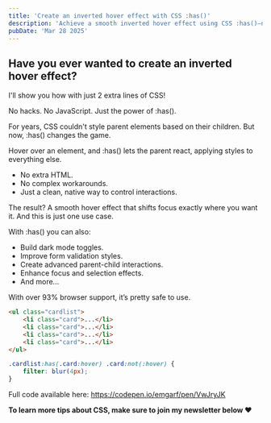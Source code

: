 ```yaml
---
title: 'Create an inverted hover effect with CSS :has()'
description: 'Achieve a smooth inverted hover effect using CSS :has()—no JavaScript, no hacks! Style parent elements dynamically with clean, native CSS.'
pubDate: 'Mar 28 2025'
---
```



<Picture
	src="/short/03-2025/custom-hover-effect-with-has.gif"
	alt="Example of an inverted hover effect using CSS :has()"
	width="400"
	height="600"
	style="margin: 2em auto 1em auto; display: block; border: 4px solid var(--border)"
/>

## Have you ever wanted to create an inverted hover effect?

I'll show you how with just 2 extra lines of CSS!

No hacks.
No JavaScript.
Just the power of :has().

For years, CSS couldn't style parent elements based on their children.
But now, :has() changes the game.

Hover over an element, and :has() lets the parent react, applying styles to everything else.

- No extra HTML.
- No complex workarounds.
- Just a clean, native way to control interactions.

The result?
A smooth hover effect that shifts focus exactly where you want it.
And this is just one use case.

With :has() you can also:

- Build dark mode toggles.
- Improve form validation styles.
- Create advanced parent-child interactions.
- Enhance focus and selection effects.
- And more...

With over 93% browser support, it’s pretty safe to use.

```html
<ul class="cardlist">
	<li class="card">...</li>
	<li class="card">...</li>
	<li class="card">...</li>
	<li class="card">...</li>
</ul>
```

```css
.cardlist:has(.card:hover) .card:not(:hover) {
	filter: blur(4px);
}
```

Full code available here: https://codepen.io/emgarf/pen/VwJryJK

**To learn more tips about CSS, make sure to join my newsletter below ❤️**
